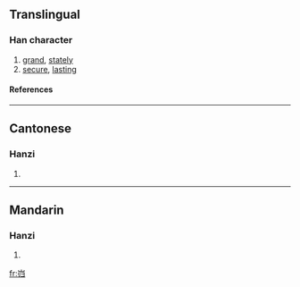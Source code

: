 {{see|巋}}

==Translingual==
===Han character===
{{Han char|rn=46|rad=山|as=05|sn=8|four=|canj=山中中尸 (ULLS)}}
# [[grand]], [[stately]]
# [[secure]], [[lasting]]
====References====
{{Han ref|kx=0310.071|hdz=10766.110|uh=5CBF|ud=23743}}
----
==Cantonese==
===Hanzi===
{{yue-hanzi|jyut=|y=kwai1}}
# {{defn|Cantonese}}
----
==Mandarin==
===Hanzi===
{{cmn-hanzi|tra=巋|pin=[[kuī]] (kui1)|wg=k'uei<sup>1</sup>}}
# {{defn|Mandarin}}

[[fr:岿]]